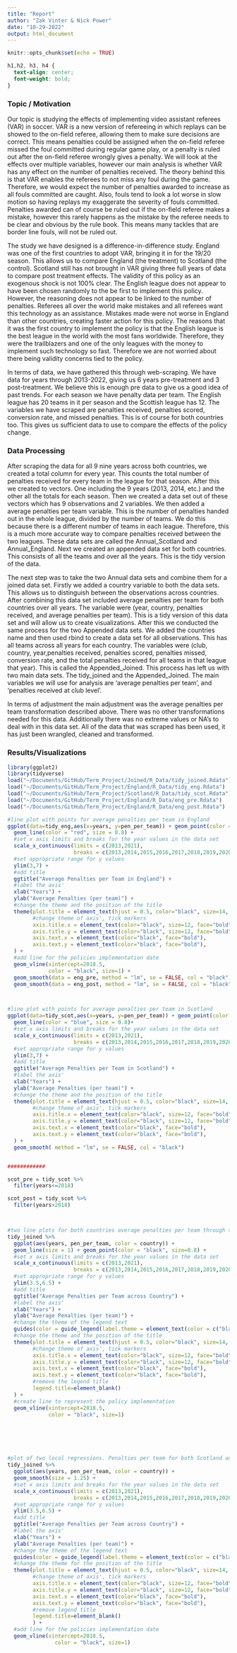 ```yaml
---
title: "Report"
author: "Zak Vinter & Nick Power"
date: "10-29-2022"
output: html_document
---
```


```r
knitr::opts_chunk$set(echo = TRUE)
```

```css
h1,h2, h3, h4 {
  text-align: center;
  font-weight: bold;
}

```




### Topic / Motivation

  Our topic is studying the effects of implementing video assistant referees (VAR) in soccer. VAR is a new version of refereeing in which replays can be showed to the on-field referee, allowing them to make sure decisions are correct. This means penalties could be assigned when the on-field referee missed the foul committed during regular game play, or a penalty is ruled out after the on-field referee wrongly gives a penalty. We will look at the effects over multiple variables, however our main analysis is whether VAR has any effect on the number of penalties received. The theory behind this is that VAR enables the referees to not miss any foul during the game. Therefore, we would expect the number of penalties awarded to increase as all fouls committed are caught. Also, fouls tend to look a lot worse in slow motion so having replays my exaggerate the severity of fouls committed. Penalties awarded can of course be ruled out if the on-field referee makes a mistake, however this rarely happens as the mistake by the referee needs to be clear and obvious by the rule book. This means many tackles that are border line fouls, will not be ruled out.
    
  The study we have designed is a difference-in-difference study. England was one of the first countries to adopt VAR, bringing it in for the 19/20 season. This allows us to compare England (the treatment) to Scotland (the control). Scotland still has not brought in VAR giving three full years of data to compare post treatment effects. The validity of this policy as an exogenous shock is not 100% clear. The English league does not appear to have been chosen randomly to the be first to implement this policy. However, the reasoning does not appear to be linked to the number of penalties. Referees all over the world make mistakes and all referees want this technology as an assistance. Mistakes made were not worse in England than other countries, creating faster action for this policy. The reasons that it was the first country to implement the policy is that the English league is the best league in the world with the most fans worldwide. Therefore, they were the trailblazers and one of the only leagues with the money to implement such technology so fast. Therefore we are not worried about there being validity concerns tied to the policy.
	  
  In terms of data, we have gathered this through web-scraping. We have data for years through 2013-2022, giving us 6 years pre-treatment and 3 post-treatment. We believe this is enough pre data to give us a good idea of past trends. For each season we have penalty data per team. The English league has 20 teams in it per season and the Scottish league has 12. The variables we have scraped are penalties received, penalties scored, conversion rate, and missed penalties. This is of course for both countries too. This gives us sufficient data to use to compare the effects of the policy change. 

### Data Processing

  After scraping the data for all 9 nine years across both countries, we created a total column for every year. This counts the total number of penalties received for every team in the league for that season. After this we created to vectors. One including the 9 years (2013, 2014, etc.) and the other all the totals for each season. Then we created a data set out of these vectors which has 9 observations and 2 variables. We then added a average penalties per team variable. This is the number of penalties handed out in the whole league, divided by the number of teams. We do this because there is a different number of teams in each league. Therefore, this is a much more accurate way to compare penalties received between the two leagues. These data sets are called the Annual_Scotland and Annual_England. Next we created an appended data set for both countries. This consists of all the teams and over all the years. This is the tidy version of the data.
  
  The next step was to take the two Annual data sets and combine them for a joined data set. Firstly we added a country variable to both the data sets. This allows us to distinguish between the observations across countries. After combining this data set included average penalties per team for both countries over all years. The variable were (year, country, penalties received, and average penalties per team). This is a tidy version of this data set and will allow us to create visualizations. After this we conducted the same process for the two Appended data sets. We added the countries name and then used rbind to create a data set for all observations. This has all teams across all years for each country. The variables were (club, country, year,penalties received, penalties scored, penalties missed, conversion rate, and the total penalties received for all teams in that league that year). This is called the Appended_Joined. This process has left us with two main data sets. The tidy_joined and the Appended_Joined. The main variables we will use for analysis are 'average penalties per team', and 'penalties received at club level'. 

  In terms of adjustment the main adjustment was the average penalties per team transformation described above. There was no other transformations needed for this data. Additionally there was no extreme values or NA's to deal with in this data set. All of the data that was scraped has been used, it has just been wrangled, cleaned and transformed.


### Results/Visualizations

```r

library(ggplot2)
library(tidyverse)
load("~/Documents/GitHub/Term_Project/Joined/R_Data/tidy_joined.Rdata")
load("~/Documents/GitHub/Term_Project/England/R_Data/tidy_eng.Rdata")
load("~/Documents/GitHub/Term_Project/Scotland/R_Data/tidy_scot.Rdata")
load("~/Documents/GitHub/Term_Project/England/R_Data/eng_pre.Rdata")
load("~/Documents/GitHub/Term_Project/England/R_Data/eng_post.Rdata")

```

```r

#line plot with points for average penalties per team in England
ggplot(data=tidy_eng,aes(x=years, y=pen_per_team)) + geom_point(color = "black", size = 2)+
  geom_line(color = "red", size = 0.8) +
  #set x axis limits and breaks for the year values in the data set
  scale_x_continuous(limits = c(2013,2021), 
                     breaks = c(2013,2014,2015,2016,2017,2018,2019,2020,2021))+
  #set appropriate range for y values
  ylim(3,7) +
  #add title
  ggtitle("Average Penalties per Team in England") +
  #label the axis'
  xlab("Years") +
  ylab("Average Penalties (per team)") +
  #change the theme and the position of the title
  theme(plot.title = element_text(hjust = 0.5, color="black", size=14, face="bold"),
        #change theme of axis', tick markers
        axis.title.x = element_text(color="black", size=12, face="bold"),
        axis.title.y = element_text(color="black", size=12, face="bold"),
        axis.text.x = element_text(color="black", face="bold"), 
        axis.text.y = element_text(color="black", face="bold"),
  ) +
  #add line for the policies implementation date
  geom_vline(xintercept=2018.5, 
             color = "black", size=1) +
  geom_smooth(data = eng_pre, method = "lm", se = FALSE, col = "black") +
  geom_smooth(data = eng_post, method = "lm", se = FALSE, col = "black")




```

```r

#line plot with points for average penalties per team in Scotland
ggplot(data=tidy_scot,aes(x=years, y=pen_per_team)) + geom_point(color = "black", size = 2)+
  geom_line(color = "blue", size = 0.8)+
  #set x axis limits and breaks for the year values in the data set
  scale_x_continuous(limits = c(2013,2021), 
                     breaks = c(2013,2014,2015,2016,2017,2018,2019,2020,2021))+
  #set appropriate range for y values
  ylim(3,7) +
  #add title
  ggtitle("Average Penalties per Team in Scotland") +
  #label the axis'
  xlab("Years") +
  ylab("Average Penalties (per team)") +
  #change the theme and the position of the title
  theme(plot.title = element_text(hjust = 0.5, color="black", size=14, face="bold"),
        #change theme of axis', tick markers
        axis.title.x = element_text(color="black", size=12, face="bold"),
        axis.title.y = element_text(color="black", size=12, face="bold"),
        axis.text.x = element_text(color="black", face="bold"), 
        axis.text.y = element_text(color="black", face="bold"),
  ) +
  geom_smooth( method = "lm", se = FALSE, col = "black")


############

scot_pre = tidy_scot %>%
  filter(years<=2018)

scot_post = tidy_scot %>%
  filter(years>2018)




```




```r

#two line plots for both countries average penalties per team through time
tidy_joined %>%
  ggplot(aes(years, pen_per_team, color = country)) +
  geom_line(size = 1) + geom_point(color = "black", size=0.8) +
  #set x axis limits and breaks for the year values in the data set
  scale_x_continuous(limits = c(2013,2021), 
                     breaks = c(2013,2014,2015,2016,2017,2018,2019,2020,2021))+
  #set appropriate range for y values
  ylim(3.5,6.5) +
  #add title
  ggtitle("Average Penalties per Team across Country") +
  #label the axis'
  xlab("Years") +
  ylab("Average Penalties (per team)") +
  #change the theme of the legend text
  guides(color = guide_legend(label.theme = element_text(color = c("black"), face ="bold"))) +
  #change the theme and the position of the title
  theme(plot.title = element_text(hjust = 0.5, color="black", size=14, face="bold"),
        #change theme of axis', tick markers
        axis.title.x = element_text(color="black", size=12, face="bold"),
        axis.title.y = element_text(color="black", size=12, face="bold"),
        axis.text.x = element_text(color="black", face="bold"), 
        axis.text.y = element_text(color="black", face="bold"),
        #remove the legend title
        legend.title=element_blank()
  ) +
  #create line to represent the policy implementation 
  geom_vline(xintercept=2018.5, 
             color = "black", size=1)







```






```r

#plot of two local regressions. Penalties per team for both Scotland and England
tidy_joined %>%
  ggplot(aes(years, pen_per_team, color = country)) +
  geom_smooth(size = 1.25) +
  #set x axis limits and breaks for the year values in the data set
  scale_x_continuous(limits = c(2013,2021), 
                     breaks = c(2013,2014,2015,2016,2017,2018,2019,2020,2021))+
  #set appropriate range for y values
  ylim(3.5,6.5) +
  #add title
  ggtitle("Average Penalties per Team across Country") +
  #label the axis'
  xlab("Years") +
  ylab("Average Penalties (per team)") +
  #change the theme of the legend text
  guides(color = guide_legend(label.theme = element_text(color = c("black"), face ="bold"))) +
  #change the theme for the position of the title
  theme(plot.title = element_text(hjust = 0.5, color="black", size=14, face="bold"),
        #change theme of axis', tick markers
        axis.title.x = element_text(color="black", size=12, face="bold"),
        axis.title.y = element_text(color="black", size=12, face="bold"),
        axis.text.x = element_text(color="black", face="bold"), 
        axis.text.y = element_text(color="black", face="bold"),
        #remove legend title
        legend.title=element_blank()
        ) +
  #add line for the policies implementation date
  geom_vline(xintercept=2018.5, 
               color = "black", size=1)

```













